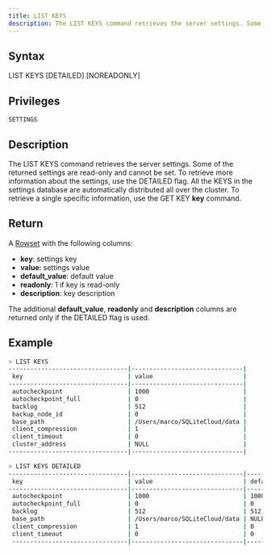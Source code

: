 ```yaml
---
title: LIST KEYS
description: The LIST KEYS command retrieves the server settings. Some of the returned settings are read-only and cannot be set.
---
```


## Syntax

LIST KEYS [DETAILED] [NOREADONLY]

## Privileges

```
SETTINGS
```

## Description

The LIST KEYS command retrieves the server settings.
Some of the returned settings are read-only and cannot be set. To retrieve more information about the settings, use the DETAILED flag.
All the KEYS in the settings database are automatically distributed all over the cluster.
To retrieve a single specific information, use the GET KEY **key** command.

## Return

A [Rowset](https://github.com/sqlitecloud/sdk/blob/master/PROTOCOL.md) with the following columns:
* **key**: settings key
* **value**: settings value
* **default_value**: default value
* **readonly**: 1 if key is read-only
* **description**: key description

The additional **default_value**, **readonly** and **description** columns are returned only if the DETAILED flag is used.

## Example

```bash
> LIST KEYS
---------------------------------|-------------------------------|
 key                             | value                         |
---------------------------------|-------------------------------|
 autocheckpoint                  | 1000                          |
 autocheckpoint_full             | 0                             |
 backlog                         | 512                           |
 backup_node_id                  | 0                             |
 base_path                       | /Users/marco/SQLiteCloud/data |
 client_compression              | 1                             |
 client_timeout                  | 0                             |
 cluster_address                 | NULL                          |
---------------------------------|-------------------------------|

> LIST KEYS DETAILED
---------------------------------|-------------------------------|---------------|----------|--------------------------------------------------------------------------|
 key                             | value                         | default_value | readonly | description                                                              |
---------------------------------|-------------------------------|---------------|----------|--------------------------------------------------------------------------|
 autocheckpoint                  | 1000                          | 1000          | 0        | Number of frames in the WAL file above which a checkpoint is run.        |
 autocheckpoint_full             | 0                             | 0             | 0        | Number of frames in the WAL file above which a full checkpoint is run.   |
 backlog                         | 512                           | 512           | 0        | Size of the backlog queue for the socket listening function.             |
 base_path                       | /Users/marco/SQLiteCloud/data | NULL          | 1        | Full path to the main data directory.                                    |
 client_compression              | 1                             | 0             | 0        | Custom key set by the user.                                              |
 client_timeout                  | 0                             | 0             | 0        | Maximum time (in seconds) to allow a connected client to stay connected. |
 --------------------------------|-------------------------------|---------------|----------|--------------------------------------------------------------------------|
 
```
